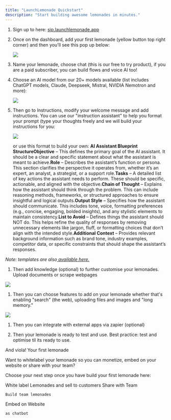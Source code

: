 ```yaml
---
title: "LaunchLemonade Quickstart"
description: "Start building awesome lemonades in minutes."
---
```


1. Sign up to here: [sip.launchlemonade.app](https://sip.launchlemonade.app)

2. Once on the dashboard, add your first lemonade (yellow button top right corner) and then you'll see this pop up below:

   ![](/Screenshot2025-02-23at3.36.40PM.png)

3. Name your lemonade, choose chat (this is our free to try product), if you are a paid subscriber, you can build flows and voice AI too!&#x20;

4. Choose an AI model from our 20+ models available (list includes ChatGPT models, Claude, Deepseek, Mistral, NVIDIA Nemotron and more):

   ![](/Screenshot2025-02-23at3.45.49PM.png)

5. Then go to Instructions, modify your welcome message and add instructions. You can use our "instruction assistant" to help you format your prompt (type your thoughts freely and we will build your instructions for you:

   ![](/Screenshot2025-02-23at3.45.57PM.png)

   or use this format to build your own: **AI Assistant Blueprint StructureObjective** – This defines the primary goal of the AI assistant. It should be a clear and specific statement about what the assistant is meant to achieve.**Role** – Describes the assistant’s function or persona. This section clarifies the perspective it operates from, whether it’s an expert, an analyst, a strategist, or a support role.**Tasks** – A detailed list of key actions the assistant needs to perform. These should be specific, actionable, and aligned with the objective.**Chain of Thought** – Explains how the assistant should think through the problem. This can include reasoning methods, frameworks, or structured approaches to ensure insightful and logical outputs.**Output Style** – Specifies how the assistant should communicate. This includes tone, voice, formatting preferences (e.g., concise, engaging, bolded insights), and any stylistic elements to maintain consistency.**List to Avoid** – Defines things the assistant should NOT do. This helps refine the quality of responses by removing unnecessary elements like jargon, fluff, or formatting choices that don’t align with the intended style.**Additional Context** – Provides relevant background information such as brand tone, industry examples, competitor data, or specific constraints that should shape the assistant’s responses.

*Note: templates are also*[ *available here.*](https://docs.launchlemonade.app/Templates)

1. Then add knowledge (optional) to further customise your lemonades. Upload documents or scrape webpages

![](/Screenshot2025-02-23at3.46.02PM.png)

1. Then you can choose features to add on your lemonade whether that's enabling "search" (the web), uploading files and images and "long memory."

![](/Screenshot2025-02-23at3.46.12PM.png)

1. Then you can integrate with external apps via zapier (optional)

2. Then your lemonade is ready to test and use. Best practice: test and optimise til its ready to use.&#x20;

And viola! Your first lemonade

Want to whitelabel your lemonade so you can monetize, embed on your website or share with your team?&#x20;

Choose your next step once you have build your first lemonade here:&#x20;

<CardGroup cols={3}>
  <Card title="White label" icon="sparkles">
    White label Lemonades and sell to customers
  </Card>

  <Card title="Team" icon="sparkles">
    Share with Team

    Build team lemonades
  </Card>

  <Card title="Embed" icon="sparkles">
    Embed on Website

    as chatbot
  </Card>
</CardGroup>